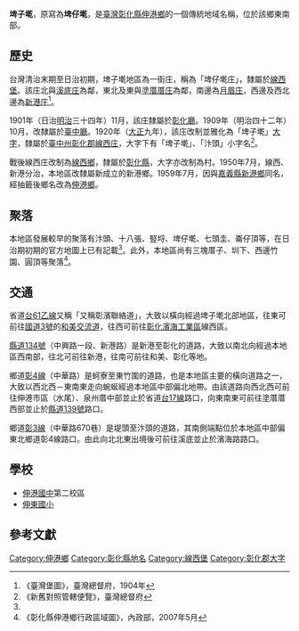 {{noteTA　
|1 = zh-cn:庄; zh-hk:庄; zh-tw:庄;
}}
'''埤子墘'''，原寫為'''埤仔墘'''，是[[臺灣|臺灣]][[彰化縣|彰化縣]][[伸港鄉|伸港鄉]]的一個傳統地域名稱，位於該鄉東南部。

==歷史==
台灣清治末期至日治初期，埤子墘地區為一街庄，稱為「埤仔墘庄」，隸屬於[[線西堡|線西堡]]。該庄北與[[溪底_(彰化縣)|溪底庄]]為鄰，東北及東與[[塗厝厝庄|塗厝厝庄]]為鄰，南邊為[[月眉_(彰化縣)|月眉庄]]，西邊及西北邊為[[新港_(彰化縣)|新港庄]]<ref name="臺灣堡圖">《臺灣堡圖》，臺灣總督府，1904年</ref>。

1901年（日治[[明治|明治]]三十四年）11月，該庄隸屬於[[彰化廳|彰化廳]]。1909年（明治四十二年）10月，改隸屬於[[臺中廳|臺中廳]]。1920年（[[大正|大正]]九年），該庄改制並雅化為「埤子墘」[[大字|大字]]，隸屬於[[臺中州|臺中州]][[彰化郡|彰化郡]][[線西庄|線西庄]]，大字下有「埤子墘」、「汴頭」小字名<ref>《新舊對照管轄便覽》，臺灣總督府</ref>。

戰後線西庄改制為[[線西鄉|線西鄉]]，隸屬於[[彰化縣|彰化縣]]，大字亦改制為村。1950年7月，線西、新港分治，本地區改隸屬新成立的新港鄉。1959年7月，因與[[嘉義縣|嘉義縣]][[新港鄉|新港鄉]]同名，經抽籤後鄉名改為[[伸港鄉|伸港鄉]]。

==聚落==
本地區發展較早的聚落有汴頭、十八張、竪埒、埤仔墘、七頭圭、崙仔頂等，在日治期初期的官方地圖上已有記載<ref name="臺灣堡圖"/>。此外，本地區尚有三塊厝子、圳下、西邊竹園、圓頂等聚落<ref>《彰化縣伸港鄉行政區域圖》，內政部，2007年5月</ref>。

==交通==
省道[[台61乙線|台61乙線]]又稱「又稱彰濱聯絡道」，大致以橫向經過埤子墘北部地區，往東可前往[[福爾摩沙高速公路|國道3號]]的[[和美交流道|和美交流道]]，往西可前往[[彰化濱海工業區|彰化濱海工業區]]線西區。

[[縣道134號|縣道134號]]（中興路一段、新港路）是新港至彰化的道路，大致以南北向經過本地區西南部，往北可前往新港，往南可前往和美、彰化等地。

鄉道[[彰4線|彰4線]]（中華路）是蚵寮至東竹圍的道路，也是本地區主要的橫向道路之一，大致以西北西－東南東走向蜿蜒經過本地區中部偏北地帶。由該道路向西北西可前往伸港市區（水尾）、泉州厝中部並止於省道[[台17線|台17線]]路口，向東南東可前往塗厝厝西部並止於[[縣道139號|縣道139號]]路口。

鄉道[[彰3線|彰3線]]（中華路670巷）是堤頭至汴頭的道路，其南側端點位於本地區中部偏東北鄉道彰4線路口。由此向北北東出境後可前往溪底並止於濱海路路口。

==學校==
*[[伸港國中|伸港國中]]第二校區
*[[伸東國小|伸東國小]]

==參考文獻==
{{reflist}}

{{彰化郡}}

[[Category:伸港鄉|Category:伸港鄉]]
[[Category:彰化縣地名|Category:彰化縣地名]]
[[Category:線西堡|Category:線西堡]]
[[Category:彰化郡大字|Category:彰化郡大字]]